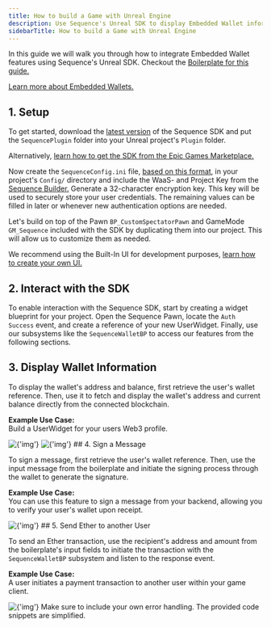---
title: How to build a Game with Unreal Engine
description: Use Sequence's Unreal SDK to display Embedded Wallet information, sign messages, and send transactions.
sidebarTitle: How to build a Game with Unreal Engine
---

In this guide we will walk you through how to integrate Embedded Wallet features using Sequence's Unreal SDK.
Checkout the [Boilerplate for this guide.](https://github.com/0xsequence/sequence-unreal)

[Learn more about Embedded Wallets.](/solutions/wallets/overview#what-are-the-differences-between-these-options)

## 1. Setup

<Steps>
<Step title="Installation">

To get started, download the [latest version](https://github.com/0xsequence/sequence-unreal/releases)
of the Sequence SDK and put the `SequencePlugin` folder into your Unreal project's `Plugin` folder.

Alternatively, [learn how to get the SDK from the Epic Games Marketplace.](/sdk/unreal/installation#using-epic-games-marketplace)

</Step>
<Step title="Configure your Project">

Now create the `SequenceConfig.ini` file, [based on this format](/sdk/unreal/configuration/), in your project's `Config/` directory and include the
WaaS- and Project Key from the [Sequence Builder.](https://sequence.build/) Generate a 32-character encryption key. This key will be used to securely store your user credentials.
The remaining values can be filled in later or whenever new authentication options are needed.

</Step>
<Step title="Include the Built-In UI">

Let's build on top of the Pawn `BP_CustomSpectatorPawn` and GameMode `GM_Sequence` included with the SDK by duplicating them into our project.
This will allow us to customize them as needed.

We recommend using the Built-In UI for development purposes, [learn how to create your own UI.](/sdk/unreal/authentication/)

</Step>
</Steps>

## 2. Interact with the SDK
To enable interaction with the Sequence SDK, start by creating a widget blueprint for your project.
Open the Sequence Pawn, locate the `Auth Success` event, and create a reference of your new UserWidget.
Finally, use our subsystems like the `SequenceWalletBP` to access our features from the following sections.

## 3. Display Wallet Information

To display the wallet's address and balance, first retrieve the user's wallet reference.
Then, use it to fetch and display the wallet's address and current balance directly from the connected blockchain.

<b>Example Use Case:</b><br/>Build a UserWidget for your users Web3 profile.
<Frame>
<img alt={'img'} src={'/images/unreal/unreal_boilerplate_address.png'} style={{borderRadius: 20}}/>
</Frame>
<Frame>
<img alt={'img'} src={'/images/unreal/unreal_boilerplate_balance.png'} style={{borderRadius: 20}}/>
</Frame>
## 4. Sign a Message

To sign a message, first retrieve the user's wallet reference. Then, use the input message from the boilerplate
and initiate the signing process through the wallet to generate the signature.

<b>Example Use Case:</b><br/>You can use this feature to sign a message from your backend, allowing you to verify your user's wallet upon receipt.
<Frame>
<img alt={'img'} src={'/images/unreal/unreal_boilerplate_signature.png'} style={{borderRadius: 20}}/>
</Frame>
## 5. Send Ether to another User

To send an Ether transaction, use the recipient's address and amount from the boilerplate's input fields to initiate
the transaction with the `SequenceWalletBP` subsystem and listen to the response event.

**Example Use Case:**<br/>A user initiates a payment transaction to another user within your game client.
<Frame>
<img alt={'img'} src={'/images/unreal/unreal_boilerplate_transaction.png'} style={{borderRadius: 20}}/>
</Frame>
<Warning>
Make sure to include your own error handling. The provided code snippets are simplified.
</Warning>
